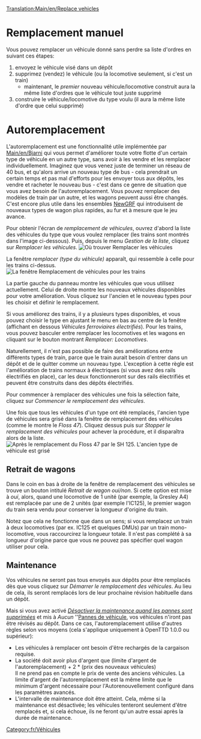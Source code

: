 [[Translation:Main/en/Replace vehicles]]{{fr/Tutoriel}}
= Remplacement manuel =
Vous pouvez remplacer un véhicule donné sans perdre sa liste d'ordres en suivant ces étapes:
#envoyez le véhicule visé dans un dépôt
#supprimez (vendez) le véhicule (ou la locomotive seulement, si c'est un train)
#*maintenant, le ''premier'' nouveau véhicule/locomotive construit aura la même liste d'ordres que le véhicule tout juste supprimé
#construire le véhicule/locomotive du type voulu (il aura la même liste d'ordre que celui supprimé)

= Autoremplacement =

L'autoremplacement est une fonctionnalité utile implémentée par [[Main/en/Bjarni]] qui vous permet d'améliorer toute votre flotte d'un certain type de véhicule en un autre type, sans avoir à les vendre et les remplacer individuellement. Imaginez que vous venez juste de terminer un réseau de 40 bus, et qu'alors arrive un nouveau type de bus - cela prendrait un certain temps et pas mal d'efforts pour les envoyer tous aux dépôts, les vendre et racheter le nouveau bus - c'est dans ce genre de situation que vous avez besoin de l'autoremplacement. Vous pouvez remplacer des modèles de train par un autre, et les wagons peuvent aussi être changés. C'est encore plus utile dans les ensembles [[Main/fr/NewGRF|NewGRF]] qui introduisent de nouveaux types de wagon plus rapides, au fur et à mesure que le jeu avance.

Pour obtenir l'écran de ''remplacement de véhicules'', ouvrez d'abord la liste des véhicules du type que vous voulez remplacer (les trains sont montrés dans l'image ci-dessous). Puis, depuis le menu ''Gestion de la liste'', cliquez sur ''Remplacer les véhicules''.
[[File:en/ManageList.png|frame|none|Où trouver ''Remplacer les véhicules'']]

La fenêtre ''remplacer (type du véhicule)'' apparaît, qui ressemble à celle pour les trains ci-dessus.
[[File:en/ReplaceTrain.png|frame|none|La fenêtre ''Remplacement de véhicules'' pour les trains]]

La partie gauche du panneau montre les véhicules que vous utilisez actuellement. Celui de droite montre les nouveaux véhicules disponibles pour votre amélioration. Vous cliquez sur l'ancien et le nouveau types pour les choisir et définir le remplacement.

Si vous améliorez des trains, il y a plusieurs types disponibles, et vous pouvez choisir le type en ajustant le menu en bas au centre de la fenêtre (affichant en dessous ''Véhicules ferroviaires électrifiés''). Pour les trains, vous pouvez basculer entre remplacer les locomotives et les wagons en cliquant sur le bouton montrant ''Remplacer: Locomotives''.

Naturellement, il n'est pas possible de faire des améliorations entre différents types de train, parce que le train aurait besoin d'entrer dans un dépôt et de le quitter comme un nouveau type. L'exception à cette règle est l'amélioration de trains normaux à électriques (si vous avez des rails électrifiés en place), car les deux fonctionneront sur des rails électrifiés et peuvent être construits dans des dépôts électrifiés.

Pour commencer à remplacer des véhicules une fois la sélection faite, cliquez sur ''Commencer le remplacement des véhicules''.

Une fois que tous les véhicules d'un type ont été remplacés, l'ancien type de véhicules sera grisé dans la fenêtre de remplacement des véhicules (comme le montre le ''Floss 47''). Cliquez dessus puis sur ''Stopper le remplacement des véhicules'' pour achever la procédure, et il disparaîtra alors de la liste.
[[File:en/ReplaceTrain2.png|frame|none|Après le remplacement du ''Floss 47'' par le ''SH 125''. L'ancien type de véhicule est grisé]]

==Retrait de wagons==
Dans le coin en bas à droite de la fenêtre de remplacement des véhicules se trouve un bouton intitulé ''Retrait de wagon oui/non''. Si cette option est mise à ''oui'', alors, quand une locomotive de 1 unité (par exemple, la Gresley A4) est remplacée par une de 2 unités (par exemple l'IC125), le premier wagon du train sera vendu pour conserver la longueur d'origine du train.

Notez que cela ne fonctionne que dans un sens; si vous remplacez un train à deux locomotives (par ex. IC125 et quelques DMUs) par un train mono-locomotive, vous raccourcirez la longueur totale. Il n'est pas complété à sa longueur d'origine parce que vous ne pouvez pas spécifier quel wagon utiliser pour cela.

==Maintenance==
Vos véhicules ne seront pas tous envoyés aux dépôts pour être remplacés dès que vous cliquez sur ''Démarrer le remplacement des véhicules''. Au lieu de cela, ils seront remplacés lors de leur prochaine révision habituelle dans un dépôt.

Mais si vous avez activé ''[[Main/en/Options avancées/Véhicules/Fr#Désactiver la maintenance quand les pannes sont supprimées|Désactiver la maintenance quand les pannes sont supprimées]]'' et mis à ''Aucun'' ''[[Main/en/Difficulté/Fr#Pannes de véhicule|Pannes de véhicule]], vos véhicules n'iront pas être révisés au dépôt. Dans ce cas, l'autoremplacement utilise d'autres règles selon vos moyens (cela s'applique uniquement à OpenTTD 1.0.0 ou supérieur):
* Les véhicules à remplacer ont besoin d'être rechargés de la cargaison requise.
* La société doit avoir plus d'argent que (limite d'argent de l'autoremplacement) + 2 * (prix des nouveaux véhicules)<br/>Il ne prend pas en compte le prix de vente des anciens véhicules. La limite d'argent de l'autoremplacement est la même limite que le minimum d'argent nécessaire pour l'Autorenouvellement configuré dans les paramètres avancés.
* L'intervalle de maintenance doit être atteint. Cela, même si la maintenance est désactivée; les véhicules tenteront seulement d'être remplacés et, si cela échoue, ils ne feront qu'un autre essai après la durée de maintenance.


[[Category:fr/Véhicules]]